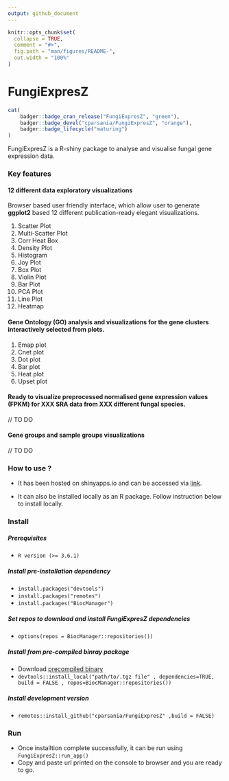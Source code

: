 ```yaml
---
output: github_document
---
```


<!-- README.md is generated from README.Rmd. Please edit that file -->

```r
knitr::opts_chunk$set(
  collapse = TRUE,
  comment = "#>",
  fig.path = "man/figures/README-",
  out.width = "100%"
)
```
# FungiExpresZ


```r
cat(
	badger::badge_cran_release("FungiExpresZ", "green"),
	badger::badge_devel("cparsania/FungiExpresZ", "orange"), 
	badger::badge_lifecycle("maturing")
)
```


<!-- badges: end -->

FungiExpresZ is a R-shiny package to analyse and visualise fungal gene expression data. 

### Key features

#### 12 different data exploratory visualizations

Browser based user friendly interface, which allow user to generate **ggplot2** based 12 different publication-ready elegant visualizations.  

  1. Scatter Plot  
  2. Multi-Scatter Plot  
  3. Corr Heat Box
  4. Density Plot
  5. Histogram
  6. Joy Plot 
  7. Box Plot 
  8. Violin Plot 
  9. Bar Plot 
  10. PCA Plot 
  11. Line Plot  
  12. Heatmap 

#### Gene Ontology (GO) analysis and visualizations for the gene clusters interactively selected from plots. 

  1. Emap plot
  2. Cnet plot
  3. Dot plot
  4. Bar plot
  5. Heat plot
  6. Upset plot

#### Ready to visualize preprocessed normalised gene expression values (FPKM) for XXX SRA data from XXX different fungal species. 

  // TO DO

#### Gene groups and sample groups visualizations

  // TO DO

### How to use ? 

+ It has been hosted on shinyapps.io and can be accessed via [link](http://cparsania.shinyapps.io/fungiexpresz).

+ It can also be installed locally as an R package. Follow instruction below to install locally.

### Install

##### Prerequisites
  + `R version (>= 3.6.1)`  

##### Install pre-installation dependency
  +  `install.packages("devtools")`
  +  `install.packages("remotes")`
  +  `install.packages("BiocManager")`
  
##### Set repos to download and install FungiExpresZ dependencies   
  +  `options(repos = BiocManager::repositories())`  

##### Install from pre-compiled binray package
  +  Download [precompiled binary]() 
  + `devtools::install_local("path/to/.tgz file" , dependencies=TRUE,  build = FALSE , repos=BiocManager::repositories())`
  
##### Install development version
  + `remotes::install_github("cparsania/FungiExpresZ" ,build = FALSE)`

### Run
  + Once installtion complete successfully, it can be run using `FungiExpresZ::run_app()`
  + Copy and paste url printed on the console to browser and you are ready to go. 

